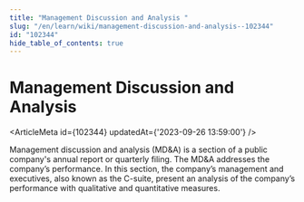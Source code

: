 ```yaml
---
title: "Management Discussion and Analysis "
slug: "/en/learn/wiki/management-discussion-and-analysis--102344"
id: "102344"
hide_table_of_contents: true
---
```



# Management Discussion and Analysis 

<ArticleMeta id={102344} updatedAt={'2023-09-26 13:59:00'} />
<div className='border-solid border-b border-t-0 my-4 border-[var(--ifm-color-gray-300)]' />

Management discussion and analysis (MD&A) is a section of a public company's annual report or quarterly filing. The MD&A addresses the company’s performance. In this section, the company’s management and executives, also known as the C-suite, present an analysis of the company’s performance with qualitative and quantitative measures.
